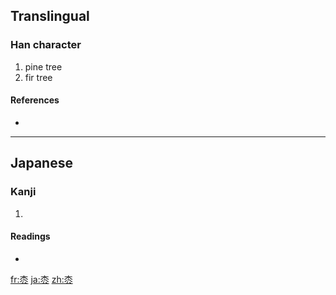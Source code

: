 {{also|松}}
==Translingual==

===Han character===
{{Han char|rn=75|rad=木|as=04|sn=8|four=|canj=木金戈 (DCI), X木金戈 (XDCI)}}

# pine tree
# fir tree

====References====
* {{Han ref|kx=0517.011|hdz=21173.071|uh=67A9|ud=26537}}

----

==Japanese==

===Kanji===
{{ja-kanji|grade=|rs=木04}}

# {{defn|Japanese|sort=木04}}

====Readings====
* {{ja-readings|on=[[しょう]] (shō)|kun=[[まつ]] (matsu)}}

[[fr:枩]]
[[ja:枩]]
[[zh:枩]]